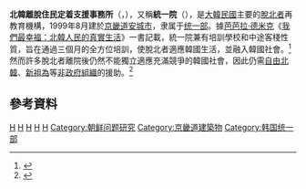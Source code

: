 {{noteTA
|G1=Korea
|G2=Korea Comparison
}}

'''北韓離脫住民定着支援事務所'''（{{朝|諺=북한이탈주민정착지원사무소|漢=北韓離脫住民定着支援事務所|羅=Bukhan italjumin jeongchakjiwon-samuso|名=南}}，{{lang-en|Settlement Support Center for North Korean Refugees}}），又稱'''統一院'''（{{kor|link=no|諺=하나원|漢=하나院|羅=Hanawon}}），是[[大韓民國|大韓民國]]主要的[[脫北者|脫北者]]再教育機構，1999年8月建於[[京畿道|京畿道]][[安城市_(韓國)|安城市]]，隶属于[[统一部|统一部]]。據[[芭芭拉·德米克|芭芭拉·德米克]]《[[我們最幸福：北韓人民的真實生活|我們最幸福：北韓人民的真實生活]]》一書記載，統一院兼有培訓學校和中途客棧性質，旨在通過三個月的全方位培訓，使脫北者適應韓國生活，並融入韓國社會。<ref name="Demick 2010 249">{{cite book|last=Demick|first=Barbara|title=Nothing to envy: ordinary lives in North Korea|url=https://archive.org/details/nothingtoenvyord00demi_0|year=2010|publisher=Spiegel & Grau|location=New York|isbn=0385523912|pages=[https://archive.org/details/nothingtoenvyord00demi_0/page/249 249]|edition=Spiegel & Grau trade}}</ref>然而許多脫北者離院後仍然不能獨立適應充滿競爭的韓國社會，因此仍需[[自由北韓|自由北韓]]、[[新祖為|新祖為]]等[[非政府組織|非政府組織]]的援助。<ref>{{cite web |url=http://blogs.cfr.org/asia/2011/05/01/delivering-social-justice-for-north-korean-refugees-in-south-korea-the-role-of-civil-society-and-opportunities-for-u-s-south-korea-cooperation/ |title=Delivering Social Justice for North Korean Refugees in South Korea:  The Role of Civil Society and Opportunities for U.S.-South Korean Cooperation |last1=Park |first1=Gil-sung |last2=Moon |first2=Chun-sang |publisher=Council on Foreign Relations |date=May 1, 2011 |accessdate=March 9, 2015 |archive-url=https://web.archive.org/web/20150910084512/http://blogs.cfr.org/asia/2011/05/01/delivering-social-justice-for-north-korean-refugees-in-south-korea-the-role-of-civil-society-and-opportunities-for-u-s-south-korea-cooperation/ |archive-date=2015-09-10 |dead-url=yes }}</ref>

==參考資料==
{{reflist}}

[[Category:1999年建立的組織|H]]
[[Category:1999年創建的教育機構|H]]
[[Category:韓國特殊學校|H]]
[[Category:脫北者|H]]
[[Category:朝鲜半岛社会|H]]
[[Category:朝鲜问题研究|Category:朝鲜问题研究]]
[[Category:京畿道建築物|Category:京畿道建築物]]
[[Category:韩国统一部|Category:韩国统一部]]